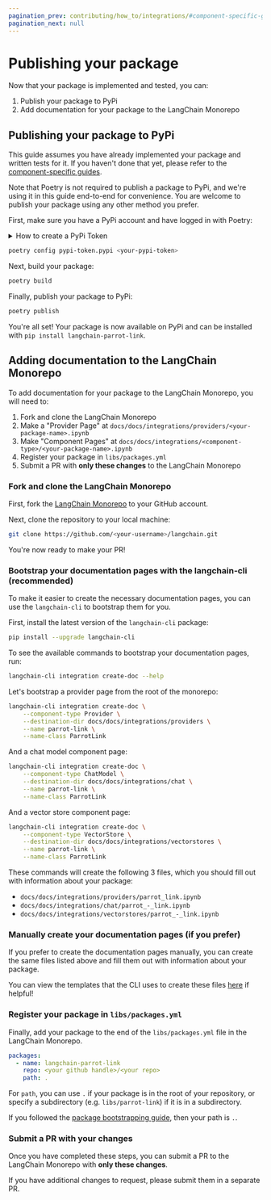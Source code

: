 ```yaml
---
pagination_prev: contributing/how_to/integrations/#component-specific-guides
pagination_next: null
---
```


# Publishing your package

Now that your package is implemented and tested, you can:

1. Publish your package to PyPi
2. Add documentation for your package to the LangChain Monorepo

## Publishing your package to PyPi

This guide assumes you have already implemented your package and written tests for it. If you haven't done that yet, please refer to the [component-specific guides](/docs/contributing/how_to/integrations/#component-specific-guides).

Note that Poetry is not required to publish a package to PyPi, and we're using it in this guide end-to-end for convenience.
You are welcome to publish your package using any other method you prefer.

First, make sure you have a PyPi account and have logged in with Poetry:

<details>
    <summary>How to create a PyPi Token</summary>

1. Go to the [PyPi website](https://pypi.org/) and create an account.
2. Verify your email address by clicking the link that PyPi emails to you.
3. Go to your account settings and click "Generate Recovery Codes" to enable 2FA. To generate an API token, you **must** have 2FA enabled currently.
4. Go to your account settings and [generate a new API token](https://pypi.org/manage/account/token/).

</details>

```bash
poetry config pypi-token.pypi <your-pypi-token>
```

Next, build your package:

```bash
poetry build
```

Finally, publish your package to PyPi:

```bash
poetry publish
```

You're all set! Your package is now available on PyPi and can be installed with `pip install langchain-parrot-link`.

## Adding documentation to the LangChain Monorepo

To add documentation for your package to the LangChain Monorepo, you will need to:

1. Fork and clone the LangChain Monorepo
2. Make a "Provider Page" at `docs/docs/integrations/providers/<your-package-name>.ipynb`
3. Make "Component Pages" at `docs/docs/integrations/<component-type>/<your-package-name>.ipynb`
4. Register your package in `libs/packages.yml`
5. Submit a PR with **only these changes** to the LangChain Monorepo

### Fork and clone the LangChain Monorepo

First, fork the [LangChain Monorepo](https://github.com/langchain-ai/langchain) to your GitHub account.

Next, clone the repository to your local machine:

```bash
git clone https://github.com/<your-username>/langchain.git
```

You're now ready to make your PR!

### Bootstrap your documentation pages with the langchain-cli (recommended)

To make it easier to create the necessary documentation pages, you can use the `langchain-cli` to bootstrap them for you.

First, install the latest version of the `langchain-cli` package:

```bash
pip install --upgrade langchain-cli
```

To see the available commands to bootstrap your documentation pages, run:

```bash
langchain-cli integration create-doc --help
```

Let's bootstrap a provider page from the root of the monorepo:

```bash
langchain-cli integration create-doc \
    --component-type Provider \
    --destination-dir docs/docs/integrations/providers \
    --name parrot-link \
    --name-class ParrotLink
```

And a chat model component page:

```bash
langchain-cli integration create-doc \
    --component-type ChatModel \
    --destination-dir docs/docs/integrations/chat \
    --name parrot-link \
    --name-class ParrotLink
```

And a vector store component page:

```bash
langchain-cli integration create-doc \
    --component-type VectorStore \
    --destination-dir docs/docs/integrations/vectorstores \
    --name parrot-link \
    --name-class ParrotLink
```

These commands will create the following 3 files, which you should fill out with information about your package:

- `docs/docs/integrations/providers/parrot_link.ipynb`
- `docs/docs/integrations/chat/parrot_-_link.ipynb`
- `docs/docs/integrations/vectorstores/parrot_-_link.ipynb`

### Manually create your documentation pages (if you prefer)

If you prefer to create the documentation pages manually, you can create the same files listed
above and fill them out with information about your package.

You can view the templates that the CLI uses to create these files [here](https://github.com/langchain-ai/langchain/tree/master/libs/cli/langchain_cli/integration_template/docs) if helpful!

### Register your package in `libs/packages.yml`

Finally, add your package to the end of the `libs/packages.yml` file in the LangChain Monorepo.

```yaml
packages:
  - name: langchain-parrot-link
    repo: <your github handle>/<your repo>
    path: .
```

For `path`, you can use `.` if your package is in the root of your repository, or specify a subdirectory (e.g. `libs/parrot-link`) if it is in a subdirectory.

If you followed the [package bootstrapping guide](../package), then your path is `.`.

### Submit a PR with your changes

Once you have completed these steps, you can submit a PR to the LangChain Monorepo with **only these changes**.

If you have additional changes to request, please submit them in a separate PR.
